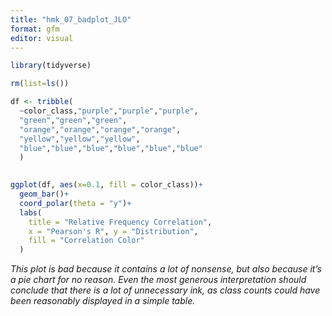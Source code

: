 ```yaml
---
title: "hmk_07_badplot_JLO"
format: gfm
editor: visual
---
```


```r
library(tidyverse)

rm(list=ls())

df <- tribble(
  ~color_class,"purple","purple","purple",
  "green","green","green",
  "orange","orange","orange","orange",
  "yellow","yellow","yellow",
  "blue","blue","blue","blue","blue","blue"
  )
  

ggplot(df, aes(x=0.1, fill = color_class))+
  geom_bar()+
  coord_polar(theta = "y")+
  labs(
    title = "Relative Frequency Correlation",
    x = "Pearson's R", y = "Distribution",
    fill = "Correlation Color"
  )
```

*This plot is bad because it contains a lot of nonsense, but also because it's a pie chart for no reason. Even the most generous interpretation should conclude that there is a lot of unnecessary ink, as class counts could have been reasonably displayed in a simple table.*
